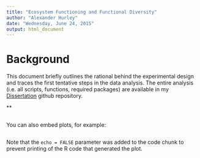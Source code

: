 ```yaml
---
title: "Ecosystem Functioning and Functional Diversity"
author: "Alexander Hurley"
date: "Wednesday, June 24, 2015"
output: html_document
---
```


# Background

This document briefly outlines the rational behind the experimental design
and traces the first tentative steps in the data analysis. The entire analysis
(i.e. all scripts, functions, required packages) are available in my 
[Dissertation](https://github.com/the-Hull/Diss) github repository. 

**

```r

```

You can also embed plots, for example:

```r

```

Note that the `echo = FALSE` parameter was added to the code chunk to prevent printing of the R code that generated the plot.
